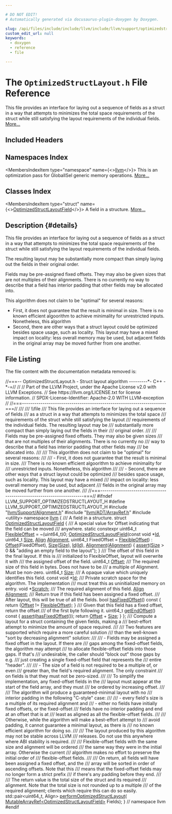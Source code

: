 ```yaml
---

# DO NOT EDIT!
# Automatically generated via docusaurus-plugin-doxygen by Doxygen.

slug: /api/files/include/include/llvm/include/llvm/support/optimizedstructlayout-h
custom_edit_url: null
keywords:
  - doxygen
  - reference
  - file

---
```





# The `OptimizedStructLayout.h` File Reference

<DoxygenPage pluginConfig={pluginConfig}>

This file provides an interface for laying out a sequence of fields as a struct in a way that attempts to minimizes the total space requirements of the struct while still satisfying the layout requirements of the individual fields. <a href="#details">More...</a>

## Included Headers

<IncludesList>
<IncludesListItem
  filePath="llvm/Support/Alignment.h"
  permalink="/docs/api/files/include/include/llvm/include/llvm/support/alignment-h"
  isLocal="true" />
<IncludesListItem
  filePath="llvm/ADT/ArrayRef.h"
  permalink="/docs/api/files/include/include/llvm/include/llvm/adt/arrayref-h"
  isLocal="true" />
<IncludesListItem
  filePath="utility"
  permalink=""
  isLocal="false" />
</IncludesList>

## Namespaces Index

<MembersIndex>

<MembersIndexItem
  type="namespace"
  name={<><a href="/docs/api/namespaces/llvm">llvm</a></>}>
This is an optimization pass for GlobalISel generic memory operations. <a href="/docs/api/namespaces/llvm/#details">More...</a>
</MembersIndexItem>

</MembersIndex>

## Classes Index

<MembersIndex>

<MembersIndexItem
  type="struct"
  name={<><a href="/docs/api/structs/llvm/optimizedstructlayoutfield">OptimizedStructLayoutField</a></>}>
A field in a structure. <a href="/docs/api/structs/llvm/optimizedstructlayoutfield/#details">More...</a>
</MembersIndexItem>

</MembersIndex>

## Description {#details}

This file provides an interface for laying out a sequence of fields as a struct in a way that attempts to minimizes the total space requirements of the struct while still satisfying the layout requirements of the individual fields.

The resulting layout may be substantially more compact than simply laying out the fields in their original order.

Fields may be pre-assigned fixed offsets. They may also be given sizes that are not multiples of their alignments. There is no currently no way to describe that a field has interior padding that other fields may be allocated into.

This algorithm does not claim to be &quot;optimal&quot; for several reasons:


<ul>
<li>First, it does not guarantee that the result is minimal in size. There is no known efficient algoorithm to achieve minimality for unrestricted inputs. Nonetheless, this algorithm</li>
<li>Second, there are other ways that a struct layout could be optimized besides space usage, such as locality. This layout may have a mixed impact on locality: less overall memory may be used, but adjacent fields in the original array may be moved further from one another.</li>
</ul>

## File Listing

The file content with the documentation metadata removed is:

<ProgramListing>

<Link id="l00001" /><CodeLine lineNumber="1"><span class="doxyHighlightComment">//===-- OptimizedStructLayout.h - Struct layout algorithm ---------&#42;- C++ -&#42;-=//</span></CodeLine>
<Link id="l00002" /><CodeLine lineNumber="2"><span class="doxyHighlightComment">//</span></CodeLine>
<Link id="l00003" /><CodeLine lineNumber="3"><span class="doxyHighlightComment">// Part of the LLVM Project, under the Apache License v2.0 with LLVM Exceptions.</span></CodeLine>
<Link id="l00004" /><CodeLine lineNumber="4"><span class="doxyHighlightComment">// See https://llvm.org/LICENSE.txt for license information.</span></CodeLine>
<Link id="l00005" /><CodeLine lineNumber="5"><span class="doxyHighlightComment">// SPDX-License-Identifier: Apache-2.0 WITH LLVM-exception</span></CodeLine>
<Link id="l00006" /><CodeLine lineNumber="6"><span class="doxyHighlightComment">//</span></CodeLine>
<Link id="l00007" /><CodeLine lineNumber="7"><span class="doxyHighlightComment">//===----------------------------------------------------------------------===//</span></CodeLine>
<Link id="l00008" /><CodeLine lineNumber="8"><span class="doxyHighlightComment">///</span></CodeLine>
<Link id="l00009" /><CodeLine lineNumber="9"><span class="doxyHighlightComment">/// \\file</span></CodeLine>
<Link id="l00010" /><CodeLine lineNumber="10"><span class="doxyHighlightComment">/// This file provides an interface for laying out a sequence of fields</span></CodeLine>
<Link id="l00011" /><CodeLine lineNumber="11"><span class="doxyHighlightComment">/// as a struct in a way that attempts to minimizes the total space</span></CodeLine>
<Link id="l00012" /><CodeLine lineNumber="12"><span class="doxyHighlightComment">/// requirements of the struct while still satisfying the layout</span></CodeLine>
<Link id="l00013" /><CodeLine lineNumber="13"><span class="doxyHighlightComment">/// requirements of the individual fields.  The resulting layout may be</span></CodeLine>
<Link id="l00014" /><CodeLine lineNumber="14"><span class="doxyHighlightComment">/// substantially more compact than simply laying out the fields in their</span></CodeLine>
<Link id="l00015" /><CodeLine lineNumber="15"><span class="doxyHighlightComment">/// original order.</span></CodeLine>
<Link id="l00016" /><CodeLine lineNumber="16"><span class="doxyHighlightComment">///</span></CodeLine>
<Link id="l00017" /><CodeLine lineNumber="17"><span class="doxyHighlightComment">/// Fields may be pre-assigned fixed offsets.  They may also be given sizes</span></CodeLine>
<Link id="l00018" /><CodeLine lineNumber="18"><span class="doxyHighlightComment">/// that are not multiples of their alignments.  There is no currently no</span></CodeLine>
<Link id="l00019" /><CodeLine lineNumber="19"><span class="doxyHighlightComment">/// way to describe that a field has interior padding that other fields may</span></CodeLine>
<Link id="l00020" /><CodeLine lineNumber="20"><span class="doxyHighlightComment">/// be allocated into.</span></CodeLine>
<Link id="l00021" /><CodeLine lineNumber="21"><span class="doxyHighlightComment">///</span></CodeLine>
<Link id="l00022" /><CodeLine lineNumber="22"><span class="doxyHighlightComment">/// This algorithm does not claim to be &quot;optimal&quot; for several reasons:</span></CodeLine>
<Link id="l00023" /><CodeLine lineNumber="23"><span class="doxyHighlightComment">///</span></CodeLine>
<Link id="l00024" /><CodeLine lineNumber="24"><span class="doxyHighlightComment">/// - First, it does not guarantee that the result is minimal in size.</span></CodeLine>
<Link id="l00025" /><CodeLine lineNumber="25"><span class="doxyHighlightComment">///   There is no known efficient algoorithm to achieve minimality for</span></CodeLine>
<Link id="l00026" /><CodeLine lineNumber="26"><span class="doxyHighlightComment">///   unrestricted inputs.  Nonetheless, this algorithm</span></CodeLine>
<Link id="l00027" /><CodeLine lineNumber="27"><span class="doxyHighlightComment">///</span></CodeLine>
<Link id="l00028" /><CodeLine lineNumber="28"><span class="doxyHighlightComment">/// - Second, there are other ways that a struct layout could be optimized</span></CodeLine>
<Link id="l00029" /><CodeLine lineNumber="29"><span class="doxyHighlightComment">///   besides space usage, such as locality.  This layout may have a mixed</span></CodeLine>
<Link id="l00030" /><CodeLine lineNumber="30"><span class="doxyHighlightComment">///   impact on locality: less overall memory may be used, but adjacent</span></CodeLine>
<Link id="l00031" /><CodeLine lineNumber="31"><span class="doxyHighlightComment">///   fields in the original array may be moved further from one another.</span></CodeLine>
<Link id="l00032" /><CodeLine lineNumber="32"><span class="doxyHighlightComment">///</span></CodeLine>
<Link id="l00033" /><CodeLine lineNumber="33"><span class="doxyHighlightComment">//===----------------------------------------------------------------------===//</span></CodeLine>
<Link id="l00034" /><CodeLine lineNumber="34"></CodeLine>
<Link id="l00035" /><CodeLine lineNumber="35"><span class="doxyHighlightPreprocessor">#ifndef LLVM&#95;SUPPORT&#95;OPTIMIZEDSTRUCTLAYOUT&#95;H</span></CodeLine>
<Link id="l00036" /><CodeLine lineNumber="36"><span class="doxyHighlightPreprocessor">#define LLVM&#95;SUPPORT&#95;OPTIMIZEDSTRUCTLAYOUT&#95;H</span></CodeLine>
<Link id="l00037" /><CodeLine lineNumber="37"></CodeLine>
<Link id="l00038" /><CodeLine lineNumber="38"><span class="doxyHighlightPreprocessor">#include &quot;<a href="/docs/api/files/include/include/llvm/include/llvm/support/alignment-h">llvm/Support/Alignment.h</a>&quot;</span></CodeLine>
<Link id="l00039" /><CodeLine lineNumber="39"><span class="doxyHighlightPreprocessor">#include &quot;<a href="/docs/api/files/include/include/llvm/include/llvm/adt/arrayref-h">llvm/ADT/ArrayRef.h</a>&quot;</span></CodeLine>
<Link id="l00040" /><CodeLine lineNumber="40"><span class="doxyHighlightPreprocessor">#include &lt;utility&gt;</span></CodeLine>
<Link id="l00041" /><CodeLine lineNumber="41"></CodeLine>
<Link id="l00042" /><CodeLine lineNumber="42"><span class="doxyHighlightKeyword">namespace </span><span class="doxyHighlight"><a href="/docs/api/namespaces/llvm">llvm</a> &#123;</span></CodeLine>
<Link id="l00043" /><CodeLine lineNumber="43"></CodeLine>
<Link id="l00044" /><CodeLine lineNumber="44"><span class="doxyHighlightComment">/// A field in a structure.</span></CodeLine>
<Link id="l00045" /><CodeLine lineNumber="45" lineLink="/docs/api/structs/llvm/optimizedstructlayoutfield"><span class="doxyHighlightKeyword">struct </span><span class="doxyHighlight"><a href="/docs/api/structs/llvm/optimizedstructlayoutfield/#add77194e307eeb1f4ac9099ea63ef922">OptimizedStructLayoutField</a> &#123;</span></CodeLine>
<Link id="l00046" /><CodeLine lineNumber="46"><span class="doxyHighlightComment">  /// A special value for Offset indicating that the field can be moved</span></CodeLine>
<Link id="l00047" /><CodeLine lineNumber="47"><span class="doxyHighlightComment">  /// anywhere.</span></CodeLine>
<Link id="l00048" /><CodeLine lineNumber="48" lineLink="/docs/api/structs/llvm/optimizedstructlayoutfield/#afd2b6f2791d97f9d64eb5ad7972cd28b"><span class="doxyHighlight">  </span><span class="doxyHighlightKeyword">static</span><span class="doxyHighlight"> </span><span class="doxyHighlightKeyword">constexpr</span><span class="doxyHighlight"> uint64&#95;t <a href="/docs/api/structs/llvm/optimizedstructlayoutfield/#afd2b6f2791d97f9d64eb5ad7972cd28b">FlexibleOffset</a> = ~(uint64&#95;t)0;</span></CodeLine>
<Link id="l00049" /><CodeLine lineNumber="49"></CodeLine>
<Link id="l00050" /><CodeLine lineNumber="50" lineLink="/docs/api/structs/llvm/optimizedstructlayoutfield/#add77194e307eeb1f4ac9099ea63ef922"><span class="doxyHighlight">  <a href="/docs/api/structs/llvm/optimizedstructlayoutfield/#add77194e307eeb1f4ac9099ea63ef922">OptimizedStructLayoutField</a>(</span><span class="doxyHighlightKeyword">const</span><span class="doxyHighlight"> </span><span class="doxyHighlightKeywordType">void</span><span class="doxyHighlight"> &#42;<a href="/docs/api/structs/llvm/optimizedstructlayoutfield/#a2950e642905cbcf7104abd58ab797e26">Id</a>, uint64&#95;t <a href="/docs/api/structs/llvm/optimizedstructlayoutfield/#ae472b245af5bd4a76bea7581ea772185">Size</a>, <a href="/docs/api/structs/llvm/align">Align</a> <a href="/docs/api/structs/llvm/optimizedstructlayoutfield/#a31b084098ebbf47988d1817a597b52d2">Alignment</a>,</span></CodeLine>
<Link id="l00051" /><CodeLine lineNumber="51"><span class="doxyHighlight">                             uint64&#95;t FixedOffset = <a href="/docs/api/structs/llvm/optimizedstructlayoutfield/#afd2b6f2791d97f9d64eb5ad7972cd28b">FlexibleOffset</a>)</span></CodeLine>
<Link id="l00052" /><CodeLine lineNumber="52"><span class="doxyHighlight">      : <a href="/docs/api/structs/llvm/optimizedstructlayoutfield/#adae4afc395aed3ab340d695de637dd11">Offset</a>(FixedOffset), <a href="/docs/api/structs/llvm/optimizedstructlayoutfield/#ae472b245af5bd4a76bea7581ea772185">Size</a>(<a href="/docs/api/structs/llvm/optimizedstructlayoutfield/#ae472b245af5bd4a76bea7581ea772185">Size</a>), <a href="/docs/api/structs/llvm/optimizedstructlayoutfield/#a2950e642905cbcf7104abd58ab797e26">Id</a>(<a href="/docs/api/structs/llvm/optimizedstructlayoutfield/#a2950e642905cbcf7104abd58ab797e26">Id</a>), <a href="/docs/api/structs/llvm/optimizedstructlayoutfield/#a31b084098ebbf47988d1817a597b52d2">Alignment</a>(<a href="/docs/api/structs/llvm/optimizedstructlayoutfield/#a31b084098ebbf47988d1817a597b52d2">Alignment</a>) &#123;</span></CodeLine>
<Link id="l00053" /><CodeLine lineNumber="53"><span class="doxyHighlight">    <a href="/docs/api/files/lib/lib/target/lib/target/amdgpu/silowercontrolflow-cpp/#a4868c5d81c5ccc98c47aeab6244346a0">assert</a>(<a href="/docs/api/structs/llvm/optimizedstructlayoutfield/#ae472b245af5bd4a76bea7581ea772185">Size</a> &gt; 0 &amp;&amp; </span><span class="doxyHighlightStringLiteral">&quot;adding an empty field to the layout&quot;</span><span class="doxyHighlight">);</span></CodeLine>
<Link id="l00054" /><CodeLine lineNumber="54"><span class="doxyHighlight">  &#125;</span></CodeLine>
<Link id="l00055" /><CodeLine lineNumber="55"></CodeLine>
<Link id="l00056" /><CodeLine lineNumber="56"><span class="doxyHighlightComment">  /// The offset of this field in the final layout.  If this is</span></CodeLine>
<Link id="l00057" /><CodeLine lineNumber="57"><span class="doxyHighlightComment">  /// initialized to FlexibleOffset, layout will overwrite it with</span></CodeLine>
<Link id="l00058" /><CodeLine lineNumber="58"><span class="doxyHighlightComment">  /// the assigned offset of the field.</span></CodeLine>
<Link id="l00059" /><CodeLine lineNumber="59" lineLink="/docs/api/structs/llvm/optimizedstructlayoutfield/#adae4afc395aed3ab340d695de637dd11"><span class="doxyHighlight">  uint64&#95;t <a href="/docs/api/structs/llvm/optimizedstructlayoutfield/#adae4afc395aed3ab340d695de637dd11">Offset</a>;</span></CodeLine>
<Link id="l00060" /><CodeLine lineNumber="60"></CodeLine>
<Link id="l00061" /><CodeLine lineNumber="61"><span class="doxyHighlightComment">  /// The required size of this field in bytes.  Does not have to be</span></CodeLine>
<Link id="l00062" /><CodeLine lineNumber="62"><span class="doxyHighlightComment">  /// a multiple of Alignment.  Must be non-zero.</span></CodeLine>
<Link id="l00063" /><CodeLine lineNumber="63" lineLink="/docs/api/structs/llvm/optimizedstructlayoutfield/#ae472b245af5bd4a76bea7581ea772185"><span class="doxyHighlight">  uint64&#95;t <a href="/docs/api/structs/llvm/optimizedstructlayoutfield/#ae472b245af5bd4a76bea7581ea772185">Size</a>;</span></CodeLine>
<Link id="l00064" /><CodeLine lineNumber="64"></CodeLine>
<Link id="l00065" /><CodeLine lineNumber="65"><span class="doxyHighlightComment">  /// A opaque value which uniquely identifies this field.</span></CodeLine>
<Link id="l00066" /><CodeLine lineNumber="66" lineLink="/docs/api/structs/llvm/optimizedstructlayoutfield/#a2950e642905cbcf7104abd58ab797e26"><span class="doxyHighlight">  </span><span class="doxyHighlightKeyword">const</span><span class="doxyHighlight"> </span><span class="doxyHighlightKeywordType">void</span><span class="doxyHighlight"> &#42;<a href="/docs/api/structs/llvm/optimizedstructlayoutfield/#a2950e642905cbcf7104abd58ab797e26">Id</a>;</span></CodeLine>
<Link id="l00067" /><CodeLine lineNumber="67"></CodeLine>
<Link id="l00068" /><CodeLine lineNumber="68"><span class="doxyHighlightComment">  /// Private scratch space for the algorithm.  The implementation</span></CodeLine>
<Link id="l00069" /><CodeLine lineNumber="69"><span class="doxyHighlightComment">  /// must treat this as uninitialized memory on entry.</span></CodeLine>
<Link id="l00070" /><CodeLine lineNumber="70" lineLink="/docs/api/structs/llvm/optimizedstructlayoutfield/#a432caecc9417394c69f599b6476febdb"><span class="doxyHighlight">  </span><span class="doxyHighlightKeywordType">void</span><span class="doxyHighlight"> &#42;<a href="/docs/api/structs/llvm/optimizedstructlayoutfield/#a432caecc9417394c69f599b6476febdb">Scratch</a>;</span></CodeLine>
<Link id="l00071" /><CodeLine lineNumber="71"></CodeLine>
<Link id="l00072" /><CodeLine lineNumber="72"><span class="doxyHighlightComment">  /// The required alignment of this field.</span></CodeLine>
<Link id="l00073" /><CodeLine lineNumber="73" lineLink="/docs/api/structs/llvm/optimizedstructlayoutfield/#a31b084098ebbf47988d1817a597b52d2"><span class="doxyHighlight">  <a href="/docs/api/structs/llvm/align">Align</a> <a href="/docs/api/structs/llvm/optimizedstructlayoutfield/#a31b084098ebbf47988d1817a597b52d2">Alignment</a>;</span></CodeLine>
<Link id="l00074" /><CodeLine lineNumber="74"></CodeLine>
<Link id="l00075" /><CodeLine lineNumber="75"><span class="doxyHighlightComment">  /// Return true if this field has been assigned a fixed offset.</span></CodeLine>
<Link id="l00076" /><CodeLine lineNumber="76"><span class="doxyHighlightComment">  /// After layout, this will be true of all the fields.</span></CodeLine>
<Link id="l00077" /><CodeLine lineNumber="77" lineLink="/docs/api/structs/llvm/optimizedstructlayoutfield/#acf43399e1cbcadbb63dd9b33a3eac938"><span class="doxyHighlight">  </span><span class="doxyHighlightKeywordType">bool</span><span class="doxyHighlight"> <a href="/docs/api/structs/llvm/optimizedstructlayoutfield/#acf43399e1cbcadbb63dd9b33a3eac938">hasFixedOffset</a>()</span><span class="doxyHighlightKeyword"> const </span><span class="doxyHighlight">&#123;</span></CodeLine>
<Link id="l00078" /><CodeLine lineNumber="78"><span class="doxyHighlight">    </span><span class="doxyHighlightKeywordFlow">return</span><span class="doxyHighlight"> (<a href="/docs/api/structs/llvm/optimizedstructlayoutfield/#adae4afc395aed3ab340d695de637dd11">Offset</a> != <a href="/docs/api/structs/llvm/optimizedstructlayoutfield/#afd2b6f2791d97f9d64eb5ad7972cd28b">FlexibleOffset</a>);</span></CodeLine>
<Link id="l00079" /><CodeLine lineNumber="79"><span class="doxyHighlight">  &#125;</span></CodeLine>
<Link id="l00080" /><CodeLine lineNumber="80"></CodeLine>
<Link id="l00081" /><CodeLine lineNumber="81"><span class="doxyHighlightComment">  /// Given that this field has a fixed offset, return the offset</span></CodeLine>
<Link id="l00082" /><CodeLine lineNumber="82"><span class="doxyHighlightComment">  /// of the first byte following it.</span></CodeLine>
<Link id="l00083" /><CodeLine lineNumber="83" lineLink="/docs/api/structs/llvm/optimizedstructlayoutfield/#a33aaa97d3e6098e4106d1fdecee2dc1d"><span class="doxyHighlight">  uint64&#95;t <a href="/docs/api/structs/llvm/optimizedstructlayoutfield/#a33aaa97d3e6098e4106d1fdecee2dc1d">getEndOffset</a>()</span><span class="doxyHighlightKeyword"> const </span><span class="doxyHighlight">&#123;</span></CodeLine>
<Link id="l00084" /><CodeLine lineNumber="84"><span class="doxyHighlight">    <a href="/docs/api/files/lib/lib/target/lib/target/amdgpu/silowercontrolflow-cpp/#a4868c5d81c5ccc98c47aeab6244346a0">assert</a>(<a href="/docs/api/structs/llvm/optimizedstructlayoutfield/#acf43399e1cbcadbb63dd9b33a3eac938">hasFixedOffset</a>());</span></CodeLine>
<Link id="l00085" /><CodeLine lineNumber="85"><span class="doxyHighlight">    </span><span class="doxyHighlightKeywordFlow">return</span><span class="doxyHighlight"> <a href="/docs/api/structs/llvm/optimizedstructlayoutfield/#adae4afc395aed3ab340d695de637dd11">Offset</a> + <a href="/docs/api/structs/llvm/optimizedstructlayoutfield/#ae472b245af5bd4a76bea7581ea772185">Size</a>;</span></CodeLine>
<Link id="l00086" /><CodeLine lineNumber="86"><span class="doxyHighlight">  &#125;</span></CodeLine>
<Link id="l00087" /><CodeLine lineNumber="87"><span class="doxyHighlight">&#125;;</span></CodeLine>
<Link id="l00088" /><CodeLine lineNumber="88"></CodeLine>
<Link id="l00089" /><CodeLine lineNumber="89"><span class="doxyHighlightComment">/// Compute a layout for a struct containing the given fields, making a</span></CodeLine>
<Link id="l00090" /><CodeLine lineNumber="90"><span class="doxyHighlightComment">/// best-effort attempt to minimize the amount of space required.</span></CodeLine>
<Link id="l00091" /><CodeLine lineNumber="91"><span class="doxyHighlightComment">///</span></CodeLine>
<Link id="l00092" /><CodeLine lineNumber="92"><span class="doxyHighlightComment">/// Two features are supported which require a more careful solution</span></CodeLine>
<Link id="l00093" /><CodeLine lineNumber="93"><span class="doxyHighlightComment">/// than the well-known &quot;sort by decreasing alignment&quot; solution:</span></CodeLine>
<Link id="l00094" /><CodeLine lineNumber="94"><span class="doxyHighlightComment">///</span></CodeLine>
<Link id="l00095" /><CodeLine lineNumber="95"><span class="doxyHighlightComment">/// - Fields may be assigned a fixed offset in the layout.  If there are</span></CodeLine>
<Link id="l00096" /><CodeLine lineNumber="96"><span class="doxyHighlightComment">///   gaps among the fixed-offset fields, the algorithm may attempt</span></CodeLine>
<Link id="l00097" /><CodeLine lineNumber="97"><span class="doxyHighlightComment">///   to allocate flexible-offset fields into those gaps.  If that&#39;s</span></CodeLine>
<Link id="l00098" /><CodeLine lineNumber="98"><span class="doxyHighlightComment">///   undesirable, the caller should &quot;block out&quot; those gaps by e.g.</span></CodeLine>
<Link id="l00099" /><CodeLine lineNumber="99"><span class="doxyHighlightComment">///   just creating a single fixed-offset field that represents the</span></CodeLine>
<Link id="l00100" /><CodeLine lineNumber="100"><span class="doxyHighlightComment">///   entire &quot;header&quot;.</span></CodeLine>
<Link id="l00101" /><CodeLine lineNumber="101"><span class="doxyHighlightComment">///</span></CodeLine>
<Link id="l00102" /><CodeLine lineNumber="102"><span class="doxyHighlightComment">/// - The size of a field is not required to be a multiple of, or even</span></CodeLine>
<Link id="l00103" /><CodeLine lineNumber="103"><span class="doxyHighlightComment">///   greater than, the field&#39;s required alignment.  The only constraint</span></CodeLine>
<Link id="l00104" /><CodeLine lineNumber="104"><span class="doxyHighlightComment">///   on fields is that they must not be zero-sized.</span></CodeLine>
<Link id="l00105" /><CodeLine lineNumber="105"><span class="doxyHighlightComment">///</span></CodeLine>
<Link id="l00106" /><CodeLine lineNumber="106"><span class="doxyHighlightComment">/// To simplify the implementation, any fixed-offset fields in the</span></CodeLine>
<Link id="l00107" /><CodeLine lineNumber="107"><span class="doxyHighlightComment">/// layout must appear at the start of the field array, and they must</span></CodeLine>
<Link id="l00108" /><CodeLine lineNumber="108"><span class="doxyHighlightComment">/// be ordered by increasing offset.</span></CodeLine>
<Link id="l00109" /><CodeLine lineNumber="109"><span class="doxyHighlightComment">///</span></CodeLine>
<Link id="l00110" /><CodeLine lineNumber="110"><span class="doxyHighlightComment">/// The algorithm will produce a guaranteed-minimal layout with no</span></CodeLine>
<Link id="l00111" /><CodeLine lineNumber="111"><span class="doxyHighlightComment">/// interior padding in the following &quot;C-style&quot; case:</span></CodeLine>
<Link id="l00112" /><CodeLine lineNumber="112"><span class="doxyHighlightComment">///</span></CodeLine>
<Link id="l00113" /><CodeLine lineNumber="113"><span class="doxyHighlightComment">/// - every field&#39;s size is a multiple of its required alignment and</span></CodeLine>
<Link id="l00114" /><CodeLine lineNumber="114"><span class="doxyHighlightComment">/// - either no fields have initially fixed offsets, or the fixed-offset</span></CodeLine>
<Link id="l00115" /><CodeLine lineNumber="115"><span class="doxyHighlightComment">///   fields have no interior padding and end at an offset that is at</span></CodeLine>
<Link id="l00116" /><CodeLine lineNumber="116"><span class="doxyHighlightComment">///   least as aligned as all the flexible-offset fields.</span></CodeLine>
<Link id="l00117" /><CodeLine lineNumber="117"><span class="doxyHighlightComment">///</span></CodeLine>
<Link id="l00118" /><CodeLine lineNumber="118"><span class="doxyHighlightComment">/// Otherwise, while the algorithm will make a best-effort attempt to</span></CodeLine>
<Link id="l00119" /><CodeLine lineNumber="119"><span class="doxyHighlightComment">/// avoid padding, it cannot guarantee a minimal layout, as there is</span></CodeLine>
<Link id="l00120" /><CodeLine lineNumber="120"><span class="doxyHighlightComment">/// no known efficient algorithm for doing so.</span></CodeLine>
<Link id="l00121" /><CodeLine lineNumber="121"><span class="doxyHighlightComment">///</span></CodeLine>
<Link id="l00122" /><CodeLine lineNumber="122"><span class="doxyHighlightComment">/// The layout produced by this algorithm may not be stable across LLVM</span></CodeLine>
<Link id="l00123" /><CodeLine lineNumber="123"><span class="doxyHighlightComment">/// releases.  Do not use this anywhere where ABI stability is required.</span></CodeLine>
<Link id="l00124" /><CodeLine lineNumber="124"><span class="doxyHighlightComment">///</span></CodeLine>
<Link id="l00125" /><CodeLine lineNumber="125"><span class="doxyHighlightComment">/// Flexible-offset fields with the same size and alignment will be ordered</span></CodeLine>
<Link id="l00126" /><CodeLine lineNumber="126"><span class="doxyHighlightComment">/// the same way they were in the initial array.  Otherwise the current</span></CodeLine>
<Link id="l00127" /><CodeLine lineNumber="127"><span class="doxyHighlightComment">/// algorithm makes no effort to preserve the initial order of</span></CodeLine>
<Link id="l00128" /><CodeLine lineNumber="128"><span class="doxyHighlightComment">/// flexible-offset fields.</span></CodeLine>
<Link id="l00129" /><CodeLine lineNumber="129"><span class="doxyHighlightComment">///</span></CodeLine>
<Link id="l00130" /><CodeLine lineNumber="130"><span class="doxyHighlightComment">/// On return, all fields will have been assigned a fixed offset, and the</span></CodeLine>
<Link id="l00131" /><CodeLine lineNumber="131"><span class="doxyHighlightComment">/// array will be sorted in order of ascending offsets.  Note that this</span></CodeLine>
<Link id="l00132" /><CodeLine lineNumber="132"><span class="doxyHighlightComment">/// means that the fixed-offset fields may no longer form a strict prefix</span></CodeLine>
<Link id="l00133" /><CodeLine lineNumber="133"><span class="doxyHighlightComment">/// if there&#39;s any padding before they end.</span></CodeLine>
<Link id="l00134" /><CodeLine lineNumber="134"><span class="doxyHighlightComment">///</span></CodeLine>
<Link id="l00135" /><CodeLine lineNumber="135"><span class="doxyHighlightComment">/// The return value is the total size of the struct and its required</span></CodeLine>
<Link id="l00136" /><CodeLine lineNumber="136"><span class="doxyHighlightComment">/// alignment.  Note that the total size is not rounded up to a multiple</span></CodeLine>
<Link id="l00137" /><CodeLine lineNumber="137"><span class="doxyHighlightComment">/// of the required alignment; clients which require this can do so easily.</span></CodeLine>
<Link id="l00138" /><CodeLine lineNumber="138"><span class="doxyHighlight">std::pair&lt;uint64&#95;t, Align&gt; <a href="/docs/api/namespaces/llvm/#aae35ec9b920ff3bb892cd872877a89fe">performOptimizedStructLayout</a>(</span></CodeLine>
<Link id="l00139" /><CodeLine lineNumber="139"><span class="doxyHighlight">                        <a href="/docs/api/namespaces/llvm/#a99416758c13252bef45320a6ba6aa09c">MutableArrayRef&lt;OptimizedStructLayoutField&gt;</a> Fields);</span></CodeLine>
<Link id="l00140" /><CodeLine lineNumber="140"></CodeLine>
<Link id="l00141" /><CodeLine lineNumber="141"><span class="doxyHighlight">&#125; </span><span class="doxyHighlightComment">// namespace llvm</span></CodeLine>
<Link id="l00142" /><CodeLine lineNumber="142"></CodeLine>
<Link id="l00143" /><CodeLine lineNumber="143"><span class="doxyHighlightPreprocessor">#endif</span></CodeLine>

</ProgramListing>


</DoxygenPage>
